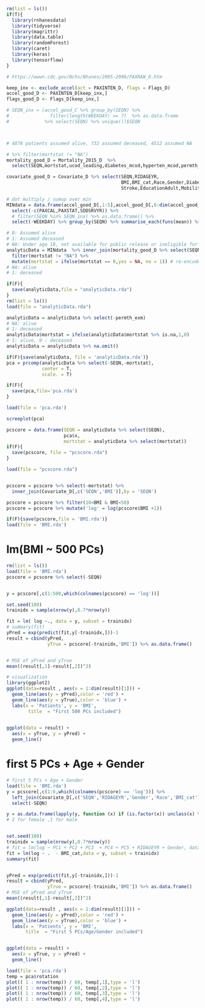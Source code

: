 ```r
rm(list = ls())
if(T){
  library(rnhanesdata)
  library(tidyverse)
  library(magrittr)
  library(data.table)
  library(randomForest)
  library(caret)
  library(keras)
  library(tensorflow)
}
```


```r
# https://wwwn.cdc.gov/Nchs/Nhanes/2005-2006/PAXRAW_D.htm

keep_inx <- exclude_accel(act = PAXINTEN_D, flags = Flags_D)
accel_good_D <- PAXINTEN_D[keep_inx,] 
flags_good_D <- Flags_D[keep_inx,]

# SEQN_inx = (accel_good_C %>% group_by(SEQN) %>% 
#               filter(length(WEEKDAY) == 7)  %>% as.data.frame 
#             %>% select(SEQN) %>% unique())$SEQN



# 4878 patients assumed alive, 732 assumed deceased, 4512 assumed NA

# %>% filter(mortstat != "NA")
mortality_good_D = Mortality_2015_D  %>%
  select(SEQN,mortstat,ucod_leading,diabetes_mcod,hyperten_mcod,permth_exm)

covariate_good_D = Covariate_D %>% select(SEQN,RIDAGEYR,
                                          BMI,BMI_cat,Race,Gender,Diabetes,CHF,CHD,Cancer,
                                          Stroke,EducationAdult,MobilityProblem,DrinkStatus,DrinksPerWeek,SmokeCigs)

# dot multiply / sumup over min
MINdata = data.frame(accel_good_D[,1:5],accel_good_D[,6:dim(accel_good_D)[2]] * flags_good_D[,6:dim(accel_good_D)[2]]) %>% 
  select(-c(PAXCAL,PAXSTAT,SDDSRVYR)) %>% 
  # filter(SEQN %in% SEQN_inx) %>% as.data.frame() %>%
  select(-WEEKDAY) %>% group_by(SEQN) %>% summarise_each(funs(mean)) %>% as.data.frame()

# 0: Assumed alive 
# 1: Assumed deceased
# NA: Under age 18, not available for public release or ineligible for mortality follow-up
analyticData = MINdata  %>% inner_join(mortality_good_D %>% select(SEQN,mortstat,permth_exm), by = "SEQN") %>% 
  filter(mortstat != "NA") %>%
  mutate(mortstat = ifelse(mortstat == 0,yes = NA, no = 1)) # re-encode mortstat for further processing: multiply with time
# NA: alive
# 1: deceased

if(F){
  save(analyticData,file = "analyticData.rda")
}
rm(list = ls())
load(file = "analyticData.rda")

analyticData = analyticData %>% select(-permth_exm)
# NA: alive
# 1: deceased
analyticData$mortstat = ifelse(analyticData$mortstat %>% is.na,1,0)
# 1: alive, 0 : deceased
analyticData = analyticData %>% na.omit()

if(F){save(analyticData, file = 'analyticData.rda')}
pca = prcomp(analyticData %>% select(-SEQN,-mortstat),
             center = T,
             scale. = T)

if(F){
  save(pca,file='pca.rda')
}

load(file = 'pca.rda')

screeplot(pca)

pcscore = data.frame(SEQN = analyticData %>% select(SEQN),
                     pca$x,
                     mortstat = analyticData %>% select(mortstat))
if(F){
  save(pcscore, file = "pcscore.rda")
}

load(file = "pcscore.rda")


pcscore = pcscore %>% select(-mortstat) %>%
  inner_join(Covariate_D[,c('SEQN','BMI')],by = 'SEQN')

pcscore = pcscore %>% filter(10<BMI & BMI<50)
pcscore = pcscore %>% mutate('log' = log(pcscore$BMI +1))

if(F){save(pcscore,file = 'BMI.rda')}
load(file = 'BMI.rda')

```

# lm(BMI ~ 500 PCs)
```r
rm(list = ls())
load(file = 'BMI.rda')
pcscore = pcscore %>% select(-SEQN)


y = pcscore[,c(1:500,which(colnames(pcscore) == 'log'))]

set.seed(100)
trainidx = sample(nrow(y),0.7*nrow(y))

fit = lm( log ~., data = y, subset = trainidx)
# summary(fit)
yPred = exp(predict(fit,y[-trainidx,]))-1
result = cbind(yPred,
               yTrue = pcscore[-trainidx,'BMI']) %>% as.data.frame()


# MSE of yPred and yTrue
mean((result[,1]-result[,2])^2)

# visualization
library(ggplot2)
ggplot(data=result , aes(x = 1:dim(result)[1])) + 
  geom_line(aes(y = yPred),color = 'red') + 
  geom_line(aes(y = yTrue),color = 'blue') + 
  labs(x = 'Patients', y = 'BMI',
        title  = "First 500 PCs included")
  

ggplot(data = result) + 
  aes(x = yTrue, y = yPred) +
  geom_line()
```




# first 5 PCs + Age + Gender
```r
# first 5 PCs + Age + Gender
load(file = 'BMI.rda')
y = pcscore[,c(1:6,which(colnames(pcscore) == 'log'))] %>% 
  left_join(Covariate_D[,c('SEQN','RIDAGEYR','Gender','Race','BMI_cat')],by = 'SEQN') %>%
  select(-SEQN)

y = as.data.frame(lapply(y, function (x) if (is.factor(x)) unclass(x) %>% as.factor() else x))
# 2 for female ,1 for male


set.seed(100)
trainidx = sample(nrow(y),0.7*nrow(y))
# fit = lm(log ~ PC1 + PC2 + PC3  + PC4 + PC5 + RIDAGEYR + Gender, data = ysub, subset = trainidx)
fit = lm(log ~ .  - BMI_cat,data = y, subset = trainidx)
summary(fit)


yPred = exp(predict(fit,y[-trainidx,]))-1
result = cbind(yPred,
               yTrue = pcscore[-trainidx,'BMI']) %>% as.data.frame()
# MSE of yPred and yTrue
mean((result[,1]-result[,2])^2)

ggplot(data=result , aes(x = 1:dim(result)[1])) + 
  geom_line(aes(y = yPred),color = 'red') + 
  geom_line(aes(y = yTrue),color = 'blue') +
  labs(x = 'Patients', y = 'BMI',
       title  = "First 5 PCs/Age/Gender included")


ggplot(data = result) + 
  aes(x = yTrue, y = yPred) +
  geom_line()

```

```r
load(file = 'pca.rda')
temp = pca$rotation
plot(( 1 : nrow(temp)) / 60, temp[,1],type = 'l')
plot(( 1 : nrow(temp)) / 60, temp[,2],type = 'l')
plot(( 1 : nrow(temp)) / 60, temp[,3],type = 'l')
plot(( 1 : nrow(temp)) / 60, temp[,4],type = 'l')
```

```r

```

